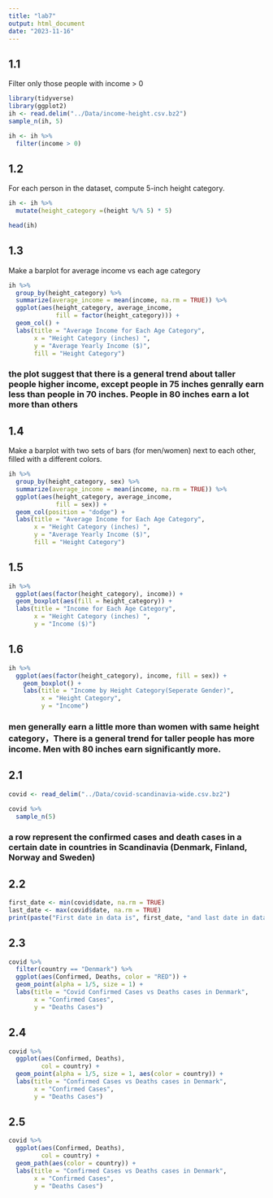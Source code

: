 ```yaml
---
title: "lab7"
output: html_document
date: "2023-11-16"
---
```

## 1.1
Filter only those people with income > 0
```r
library(tidyverse)
library(ggplot2)
ih <- read.delim("../Data/income-height.csv.bz2")
sample_n(ih, 5)

ih <- ih %>% 
  filter(income > 0)
```

## 1.2
For each person in the dataset, compute 5-inch height category.
```r
ih <- ih %>% 
  mutate(height_category =(height %/% 5) * 5)

head(ih)
```
## 1.3
Make a barplot for average income vs each age category
```r
ih %>% 
  group_by(height_category) %>% 
  summarize(average_income = mean(income, na.rm = TRUE)) %>% 
  ggplot(aes(height_category, average_income,
             fill = factor(height_category))) + 
  geom_col() + 
  labs(title = "Average Income for Each Age Category",
       x = "Height Category (inches) ",
       y = "Average Yearly Income ($)",
       fill = "Height Category")
```
### the plot suggest that there is a general trend about taller people higher income, except people in 75 inches genrally earn less than people in 70 inches. People in 80 inches earn a lot more than others

## 1.4
Make a barplot with two sets of bars (for men/women)
next to each other, filled with a different colors.
```r
ih %>% 
  group_by(height_category, sex) %>% 
  summarize(average_income = mean(income, na.rm = TRUE)) %>% 
  ggplot(aes(height_category, average_income,
             fill = sex)) + 
  geom_col(position = "dodge") + 
  labs(title = "Average Income for Each Age Category",
       x = "Height Category (inches) ",
       y = "Average Yearly Income ($)",
       fill = "Height Category")
```
## 1.5
```r
ih %>% 
  ggplot(aes(factor(height_category), income)) + 
  geom_boxplot(aes(fill = height_category)) + 
  labs(title = "Income for Each Age Category",
       x = "Height Category (inches) ",
       y = "Income ($)")
```

## 1.6
```r
ih %>% 
  ggplot(aes(factor(height_category), income, fill = sex)) +
    geom_boxplot() +
    labs(title = "Income by Height Category(Seperate Gender)",
         x = "Height Category",
         y = "Income")
```

### men generally earn a little more than women with same height category，There is a general trend for taller people has more income. Men with 80 inches earn significantly more.

## 2.1
```r
covid <- read_delim("../Data/covid-scandinavia-wide.csv.bz2")

covid %>% 
  sample_n(5)
```

### a row represent the confirmed cases and death cases in a certain date in countries in Scandinavia (Denmark, Finland, Norway and Sweden)

## 2.2
```r
first_date <- min(covid$date, na.rm = TRUE)
last_date <- max(covid$date, na.rm = TRUE)
print(paste("First date in data is", first_date, "and last date in data is", last_date))
```

## 2.3
```r
covid %>% 
  filter(country == "Denmark") %>% 
  ggplot(aes(Confirmed, Deaths, color = "RED")) + 
  geom_point(alpha = 1/5, size = 1) +
  labs(title = "Covid Confirmed Cases vs Deaths cases in Denmark",
       x = "Confirmed Cases", 
       y = "Deaths Cases")
```

## 2.4
```r
covid %>% 
  ggplot(aes(Confirmed, Deaths),
         col = country) + 
  geom_point(alpha = 1/5, size = 1, aes(color = country)) +
  labs(title = "Confirmed Cases vs Deaths cases in Denmark",
       x = "Confirmed Cases", 
       y = "Deaths Cases")
```

## 2.5
```r
covid %>% 
  ggplot(aes(Confirmed, Deaths),
         col = country) + 
  geom_path(aes(color = country)) +
  labs(title = "Confirmed Cases vs Deaths cases in Denmark",
       x = "Confirmed Cases", 
       y = "Deaths Cases")
```